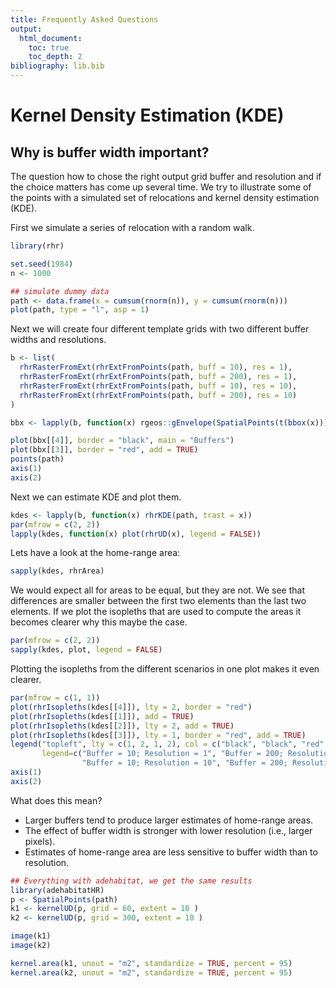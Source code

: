 ```yaml
---
title: Frequently Asked Questions
output: 
  html_document:
    toc: true
    toc_depth: 2
bibliography: lib.bib
---
```


# Kernel Density Estimation (KDE)
## Why is buffer width important?
The question how to chose the right output grid buffer and resolution and if the choice matters has come up several time. We try to illustrate some of the points with a simulated set of relocations and kernel density estimation (KDE). 

First we simulate a series of relocation with a random walk.

```r
library(rhr)

set.seed(1984)
n <- 1000

## simulate dummy data
path <- data.frame(x = cumsum(rnorm(n)), y = cumsum(rnorm(n)))
plot(path, type = "l", asp = 1)
```

Next we will create four different template grids with two different buffer widths and resolutions.

```r

b <- list(
  rhrRasterFromExt(rhrExtFromPoints(path, buff = 10), res = 1), 
  rhrRasterFromExt(rhrExtFromPoints(path, buff = 200), res = 1), 
  rhrRasterFromExt(rhrExtFromPoints(path, buff = 10), res = 10), 
  rhrRasterFromExt(rhrExtFromPoints(path, buff = 200), res = 10)
)

bbx <- lapply(b, function(x) rgeos::gEnvelope(SpatialPoints(t(bbox(x)))))

plot(bbx[[4]], border = "black", main = "Buffers")
plot(bbx[[3]], border = "red", add = TRUE)
points(path)
axis(1)
axis(2)
```

Next we can estimate KDE and plot them.

```r
kdes <- lapply(b, function(x) rhrKDE(path, trast = x))
par(mfrow = c(2, 2))
lapply(kdes, function(x) plot(rhrUD(x), legend = FALSE))
```

Lets have a look at the home-range area:

```r
sapply(kdes, rhrArea)
```

We would expect all for areas to be equal, but they are not. We see that differences are smaller between the first two elements than the last two elements. If we plot the isopleths that are used to compute the areas it becomes clearer why this maybe the case.

```r
par(mfrow = c(2, 2))
sapply(kdes, plot, legend = FALSE)
```

Plotting the isopleths from the different scenarios in one plot makes it even clearer.

```r
par(mfrow = c(1, 1))
plot(rhrIsopleths(kdes[[4]]), lty = 2, border = "red")
plot(rhrIsopleths(kdes[[1]]), add = TRUE)
plot(rhrIsopleths(kdes[[2]]), lty = 2, add = TRUE)
plot(rhrIsopleths(kdes[[3]]), lty = 1, border = "red", add = TRUE)
legend("topleft", lty = c(1, 2, 1, 2), col = c("black", "black", "red", "red"), 
       legend=c("Buffer = 10; Resolution = 1", "Buffer = 200; Resolution = 1", 
                "Buffer = 10; Resolution = 10", "Buffer = 200; Resolution = 10"))
axis(1)
axis(2)
```

What does this mean?

- Larger buffers tend to produce larger estimates of home-range areas.
- The effect of buffer width is stronger with lower resolution (i.e., larger pixels).
- Estimates of home-range area are less sensitive to buffer width than to resolution. 


```r
## Everything with adehabitat, we get the same results
library(adehabitatHR)
p <- SpatialPoints(path)
k1 <- kernelUD(p, grid = 60, extent = 10 )
k2 <- kernelUD(p, grid = 300, extent = 10 )

image(k1)
image(k2)

kernel.area(k1, unout = "m2", standardize = TRUE, percent = 95)
kernel.area(k2, unout = "m2", standardize = TRUE, percent = 95)

```
